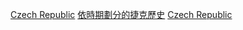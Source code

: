 {{Portal|捷克}}

[[Category:依千紀劃分的各國|Czech Republic]]
[[Category:依時期劃分的捷克歷史|]]
[[Category:各千紀歐洲|Czech Republic]]